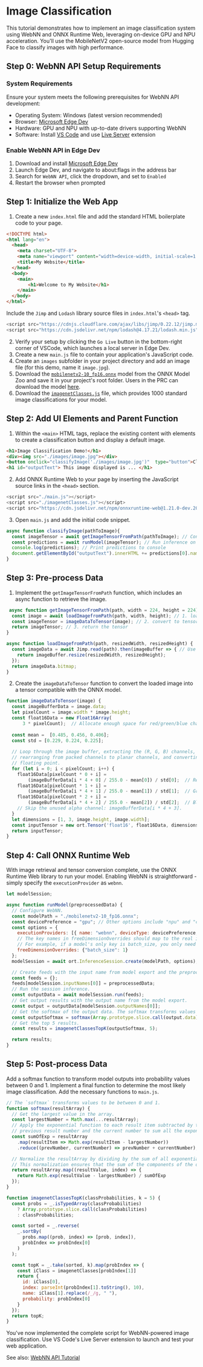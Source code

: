 # Image Classification

This tutorial demonstrates how to implement an image classification system using WebNN and ONNX Runtime Web, leveraging on-device GPU and NPU acceleration. You'll use the MobileNetV2 open-source model from Hugging Face to classify images with high performance.

## Step 0: WebNN API Setup Requirements

### System Requirements

Ensure your system meets the following prerequisites for WebNN API development:

- Operating System: Windows (latest version recommended)
- Browser: [Microsoft Edge Dev](https://www.microsoft.com/en-us/edge/download/insider?form=MA13FJ)
- Hardware: GPU and NPU with up-to-date drivers supporting WebNN
- Software: Install [VS Code](https://code.visualstudio.com/) and use [Live Server](https://marketplace.visualstudio.com/items?itemName=ritwickdey.LiveServer) extension

### Enable WebNN API in Edge Dev

1. Download and install [Microsoft Edge Dev](https://www.microsoft.com/en-us/edge/download/insider?form=MA13FJ)
2. Launch Edge Dev, and navigate to about:flags in the address bar
3. Search for `WebNN API`, click the dropdown, and set to `Enabled`
4. Restart the browser when prompted

## Step 1: Initialize the Web App

1. Create a new `index.html` file and add the standard HTML boilerplate code to your page.

```html showLineNumbers
<!DOCTYPE html>
<html lang="en">
  <head>
    <meta charset="UTF-8">
    <meta name="viewport" content="width=device-width, initial-scale=1.0">
    <title>My Website</title>
  </head>
  <body>
    <main>
        <h1>Welcome to My Website</h1>
    </main>
  </body>
</html>
```

Include the `Jimp` and `Lodash` library source files in `index.html`'s `<head>` tag.

```js showLineNumbers
<script src="https://cdnjs.cloudflare.com/ajax/libs/jimp/0.22.12/jimp.min.js" integrity="sha512-8xrUum7qKj8xbiUrOzDEJL5uLjpSIMxVevAM5pvBroaxJnxJGFsKaohQPmlzQP8rEoAxrAujWttTnx3AMgGIww==" crossorigin="anonymous" referrerpolicy="no-referrer"></script>
<script src="https://cdn.jsdelivr.net/npm/lodash@4.17.21/lodash.min.js"></script>
```

2. Verify your setup by clicking the `Go Live` button in the bottom-right corner of VSCode, which launches a local server in Edge Dev.
3. Create a new `main.js` file to contain your application's JavaScript code.
4. Create an `images` subfolder in your project directory and add an image file (for this demo, name it `image.jpg`).
5. Download the [`mobilenetv2-10_fp16.onnx`](https://huggingface.co/webnn/mobilenet-v2/resolve/main/onnx/mobilenetv2-10_fp16.onnx?download=true) model from the ONNX Model Zoo and save it in your project's root folder. Users in the PRC can download the model [here](https://hf-mirror.com/webnn/mobilenet-v2/resolve/main/onnx/mobilenetv2-10_fp16.onnx?download=true).
6. Download the [`imagenetClasses.js`](https://github.com/microsoft/webnn-developer-preview/blob/33a497a6747eb7a0a9146a78335f15ed1bea57be/Get%20Started/WebNN%20Tutorial/imagenetClasses.js) file, which provides 1000 standard image classifications for your model.

## Step 2: Add UI Elements and Parent Function

1. Within the `<main>` HTML tags, replace the existing content with elements to create a classification button and display a default image.

```html showLineNumbers
<h1>Image Classification Demo!</h1> 
<div><img src="./images/image.jpg"></div> 
<button onclick="classifyImage('./images/image.jpg')"  type="button">Click Me to Classify Image!</button> 
<h1 id="outputText"> This image displayed is ... </h1>
```

2. Add ONNX Runtime Web to your page by inserting the JavaScript source links in the `<head>` section.

```js showLineNumbers
<script src="./main.js"></script> 
<script src="./imagenetClasses.js"></script>
<script src="https://cdn.jsdelivr.net/npm/onnxruntime-web@1.21.0-dev.20250306-e0b66cad28/dist/ort.all.min.js"></script> 
```

3. Open `main.js` and add the initial code snippet.

```js showLineNumbers
async function classifyImage(pathToImage){ 
  const imageTensor = await getImageTensorFromPath(pathToImage); // Convert image to a tensor
  const predictions = await runModel(imageTensor); // Run inference on the tensor
  console.log(predictions); // Print predictions to console
  document.getElementById("outputText").innerHTML += predictions[0].name; // Display prediction in HTML
} 
```

## Step 3: Pre-process Data

1. Implement the `getImageTensorFromPath` function, which includes an async function to retrieve the image.

```js showLineNumbers
 async function getImageTensorFromPath(path, width = 224, height = 224) {
  const image = await loadImagefromPath(path, width, height); // 1. load the image
  const imageTensor = imageDataToTensor(image); // 2. convert to tensor
  return imageTensor; // 3. return the tensor
} 

async function loadImagefromPath(path, resizedWidth, resizedHeight) {
  const imageData = await Jimp.read(path).then(imageBuffer => { // Use Jimp to load the image and resize it.
    return imageBuffer.resize(resizedWidth, resizedHeight);
  });
  return imageData.bitmap;
}
```
2. Create the `imageDataToTensor` function to convert the loaded image into a tensor compatible with the ONNX model.

```js showLineNumbers
function imageDataToTensor(image) {
  const imageBufferData = image.data;
  let pixelCount = image.width * image.height;
  const float16Data = new Float16Array(
      3 * pixelCount);  // Allocate enough space for red/green/blue channels.
 
  const mean =  [0.485, 0.456, 0.406];
  const std = [0.229, 0.224, 0.225];
 
  // Loop through the image buffer, extracting the (R, G, B) channels,
  // rearranging from packed channels to planar channels, and converting to
  // floating point.
  for (let i = 0; i < pixelCount; i++) {
    float16Data[pixelCount * 0 + i] =
        (imageBufferData[i * 4 + 0] / 255.0 - mean[0]) / std[0];  // Red
    float16Data[pixelCount * 1 + i] =
        (imageBufferData[i * 4 + 1] / 255.0 - mean[1]) / std[1];  // Green
    float16Data[pixelCount * 2 + i] =
        (imageBufferData[i * 4 + 2] / 255.0 - mean[2]) / std[2];  // Blue
    // Skip the unused alpha channel: imageBufferData[i * 4 + 3].
  }
  let dimensions = [1, 3, image.height, image.width];
  const inputTensor = new ort.Tensor('float16', float16Data, dimensions);
  return inputTensor;
}
```

## Step 4: Call ONNX Runtime Web

With image retrieval and tensor conversion complete, use the ONNX Runtime Web library to run your model. Enabling WebNN is straightforward - simply specify the `executionProvider` as `webnn`.

```js showLineNumbers
let modelSession;

async function runModel(preprocessedData) {
  // Configure WebNN.
  const modelPath = "./mobilenetv2-10_fp16.onnx";
  const devicePreference = "gpu"; // Other options include "npu" and "cpu".
  const options = {
    executionProviders: [{ name: "webnn", deviceType: devicePreference, powerPreference: "default" }],
    // The key names in freeDimensionOverrides should map to the real input dim names in the model.
    // For example, if a model's only key is batch_size, you only need to set
    freeDimensionOverrides: {"batch_size": 1}
  };
  modelSession = await ort.InferenceSession.create(modelPath, options);

  // Create feeds with the input name from model export and the preprocessed data. 
  const feeds = {}; 
  feeds[modelSession.inputNames[0]] = preprocessedData; 
  // Run the session inference.
  const outputData = await modelSession.run(feeds); 
  // Get output results with the output name from the model export. 
  const output = outputData[modelSession.outputNames[0]]; 
  // Get the softmax of the output data. The softmax transforms values to be between 0 and 1.
  const outputSoftmax = softmax(Array.prototype.slice.call(output.data)); 
  // Get the top 5 results.
  const results = imagenetClassesTopK(outputSoftmax, 5);

  return results; 
}
```

## Step 5: Post-process Data

Add a softmax function to transform model outputs into probability values between 0 and 1. Implement a final function to determine the most likely image classification. Add the necessary functions to `main.js`.

```js showLineNumbers
// The `softmax` transforms values to be between 0 and 1.
function softmax(resultArray) {
  // Get the largest value in the array.
  const largestNumber = Math.max(...resultArray);
  // Apply the exponential function to each result item subtracted by the largest number, using reduction to get the
  // previous result number and the current number to sum all the exponentials results.
  const sumOfExp = resultArray 
    .map(resultItem => Math.exp(resultItem - largestNumber)) 
    .reduce((prevNumber, currentNumber) => prevNumber + currentNumber);

  // Normalize the resultArray by dividing by the sum of all exponentials.
  // This normalization ensures that the sum of the components of the output vector is 1.
  return resultArray.map((resultValue, index) => {
    return Math.exp(resultValue - largestNumber) / sumOfExp
  });
}

function imagenetClassesTopK(classProbabilities, k = 5) { 
  const probs = _.isTypedArray(classProbabilities)
    ? Array.prototype.slice.call(classProbabilities)
    : classProbabilities;

  const sorted = _.reverse(
    _.sortBy(
      probs.map((prob, index) => [prob, index]),
      probIndex => probIndex[0]
    )
  );

  const topK = _.take(sorted, k).map(probIndex => {
    const iClass = imagenetClasses[probIndex[1]]
    return {
      id: iClass[0],
      index: parseInt(probIndex[1].toString(), 10),
      name: iClass[1].replace(/_/g, " "),
      probability: probIndex[0]
    }
  });
  return topK;
}
```

You've now implemented the complete script for WebNN-powered image classification. Use VS Code's Live Server extension to launch and test your web application.

See also: [WebNN API Tutorial](https://learn.microsoft.com/en-us/windows/ai/directml/webnn-tutorial)